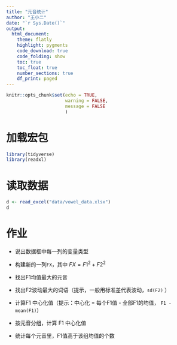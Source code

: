 ```yaml
---
title: "元音统计"
author: "王小二"
date: "`r Sys.Date()`"
output: 
  html_document:
    theme: flatly
    highlight: pygments
    code_download: true
    code_folding: show
    toc: true
    toc_float: true
    number_sections: true
    df_print: paged
---
```



```r
knitr::opts_chunk$set(echo = TRUE,
                      warning = FALSE, 
                      message = FALSE
                      )
```





# 加载宏包

```r
library(tidyverse)
library(readxl)
```



# 读取数据

```r
d <- read_excel("data/vowel_data.xlsx")
d 
```

# 作业

- 说出数据框中每一列的变量类型

- 构建新的一列`FX`，其中 $FX = F1^2 + F2^2$

- 找出F1均值最大的元音

- 找出F2波动最大的词语（提示，一般用标准差代表波动，`sd(F2)` ）

- 计算F1 中心化值（提示：中心化 = 每个F1值 - 全部F1的均值， `F1 - mean(F1)`）

- 按元音分组，计算 F1 中心化值

- 统计每个元音里，F1值高于该组均值的个数





